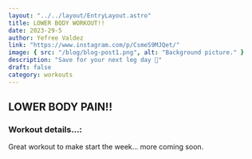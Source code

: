 ```yaml
---
layout: "../../layout/EntryLayout.astro"
title: LOWER BODY WORKOUT!!
date: 2023-29-5
author: Yefree Valdez
link: "https://www.instagram.com/p/CsmeS9MJQet/"
image: { src: "/blog/blog-post1.png", alt: "Background picture." }
description: "Save for your next leg day 🤝"
draft: false
category: workouts
---
```


## LOWER BODY PAIN!!

### Workout details…:

Great workout to make start the week... more coming soon.
